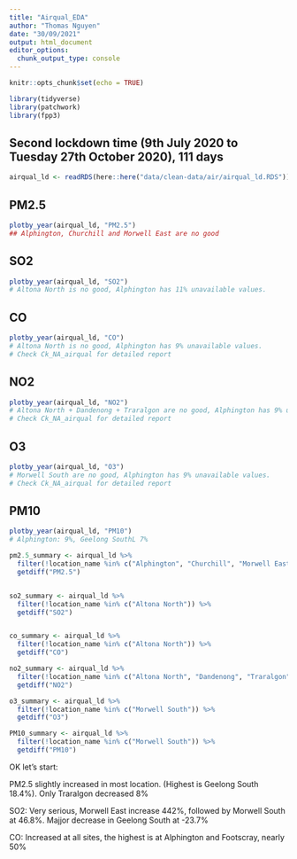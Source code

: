 ```yaml
---
title: "Airqual_EDA"
author: "Thomas Nguyen"
date: "30/09/2021"
output: html_document
editor_options: 
  chunk_output_type: console
---
```


```r
knitr::opts_chunk$set(echo = TRUE)
```

```r
library(tidyverse)
library(patchwork)
library(fpp3)
```

## Second lockdown time (9th July 2020 to Tuesday 27th October 2020), 111 days

```r
airqual_ld <- readRDS(here::here("data/clean-data/air/airqual_ld.RDS"))
```
## PM2.5
```r
plotby_year(airqual_ld, "PM2.5")
## Alphington, Churchill and Morwell East are no good
```

## SO2
```r
plotby_year(airqual_ld, "SO2")
# Altona North is no good, Alphington has 11% unavailable values. 
```

## CO
```r
plotby_year(airqual_ld, "CO")
# Altona North is no good, Alphington has 9% unavailable values. 
# Check Ck_NA_airqual for detailed report
```

## NO2
```r
plotby_year(airqual_ld, "NO2")
# Altona North + Dandenong + Traralgon are no good, Alphington has 9% unavailable values. 
# Check Ck_NA_airqual for detailed report
```


## O3
```r
plotby_year(airqual_ld, "O3")
# Morwell South are no good, Alphington has 9% unavailable values. 
# Check Ck_NA_airqual for detailed report
```

## PM10

```r
plotby_year(airqual_ld, "PM10")
# Alphington: 9%, Geelong SouthL 7%
```


```r
pm2.5_summary <- airqual_ld %>% 
  filter(!location_name %in% c("Alphington", "Churchill", "Morwell East")) %>%
  getdiff("PM2.5")


so2_summary <- airqual_ld %>% 
  filter(!location_name %in% c("Altona North")) %>%
  getdiff("SO2")


co_summary <- airqual_ld %>% 
  filter(!location_name %in% c("Altona North")) %>%
  getdiff("CO")

no2_summary <- airqual_ld %>% 
  filter(!location_name %in% c("Altona North", "Dandenong", "Traralgon")) %>%
  getdiff("NO2")

o3_summary <- airqual_ld %>% 
  filter(!location_name %in% c("Morwell South")) %>%
  getdiff("O3")

PM10_summary <- airqual_ld %>% 
  filter(!location_name %in% c("Morwell South")) %>%
  getdiff("PM10")

```

OK let's start:

PM2.5 slightly increased in most location. (Highest is Geelong South 18.4%). Only Traralgon decreased 8%

SO2: Very serious, Morwell East increase 442%, followed by Morwell South at 46.8%. Majjor decrease in Geelong South at -23.7%

CO: Increased at all sites, the highest is at Alphington and Footscray, nearly 50%

